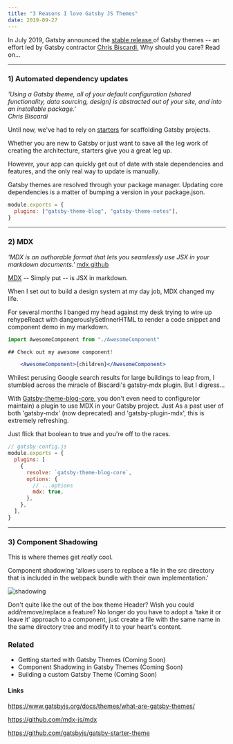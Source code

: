 ```yaml
---
title: "3 Reasons I love Gatsby JS Themes"
date: 2019-09-27
---
```


In July 2019, Gatsby announced the <a href='https://www.gatsbyjs.org/blog/2019-07-03-announcing-stable-release-gatsby-themes/#reach-skip-nav'> stable release </a> of Gatsby themes -- an effort led by Gatsby contractor <a href="https://twitter.com/@chrisbiscardi">Chris Biscardi.</a> Why should you care? Read on...

---

### 1) Automated dependency updates

_'Using a Gatsby theme, all of your default configuration (shared functionality, data sourcing, design) is abstracted out of your site, and into an installable package.'_ <br />
_Chris Biscardi_

Until now, we've had to rely on <a href='https://www.gatsbyjs.org/docs/starters/'> starters</a> for scaffolding Gatsby projects.

Whether you are new to Gatsby or just want to save all the leg work of creating the architecture, starters give you a great leg up.

However, your app can quickly get out of date with stale dependencies and features, and the only real way to update is manually.

Gatsby themes are resolved through your package manager. Updating core dependencies is a matter of bumping a version in your package.json.

```js
module.exports = {
  plugins: ["gatsby-theme-blog", "gatsby-theme-notes"],
}
```

---

### 2) MDX

_'MDX is an authorable format that lets you seamlessly use JSX in your markdown documents.'_ [mdx github](https://github.com/mdx-js/mdx)

[MDX]('https://mdxjs.com/') -- Simply put -- is JSX in markdown.

When I set out to build a design system at my day job, MDX changed my life.

For several months I banged my head against my desk trying to wire up rehypeReact with dangerouslySetInnerHTML to render a code snippet and component demo in my markdown.

```jsx
import AwesomeComponent from "./AwesomeComponent"

## Check out my awesome component!

    <AwesomeComponent>{children}</AwesomeComponent>
```

Whilest perusing Google search results for large buildings to leap from, I stumbled across the miracle of Biscardi's gatsby-mdx plugin. But I digress...

With [Gatsby-theme-blog-core](https://github.com/gatsbyjs/gatsby/tree/master/themes/gatsby-theme-blog-core), you don't even need to configure(or maintain) a plugin to use MDX in your Gatsby project. Just As a past user of both 'gatsby-mdx' (now deprecated) and 'gatsby-plugin-mdx', this is extremely refreshing.

Just flick that boolean to true and you're off to the races.

```js
// gatsby-config.js
module.exports = {
  plugins: [
    {
      resolve: `gatsby-theme-blog-core`,
      options: {
        // ...options
        mdx: true,
      },
    },
  ],
}
```

---

### 3) Component Shadowing

This is where themes get _really_ cool.

Component shadowing 'allows users to replace a file in the src directory that is included in the webpack bundle with their own implementation.'

<img src="../assets/shadowing.png" alt="shadowing" />

Don't quite like the out of the box theme Header? Wish you could add/remove/replace a feature? No longer do you have to adopt a 'take it or leave it' approach to a component, just create a file with the same name in the same directory tree and modify it to your heart's content.

### Related

- Getting started with Gatsby Themes (Coming Soon)
- Component Shadowing in Gatsby Themes (Coming Soon)
- Building a custom Gatsby Theme (Coming Soon)

#### Links

https://www.gatsbyjs.org/docs/themes/what-are-gatsby-themes/

https://github.com/mdx-js/mdx

https://github.com/gatsbyjs/gatsby-starter-theme
